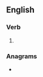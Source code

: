 ==English==

===Verb===
{{head|en|present participle}}

# {{present participle of|wrest|lang=en|nocat=1}}

===Anagrams===
* {{anagrams|en|Wingerts|strewing|wringest}}